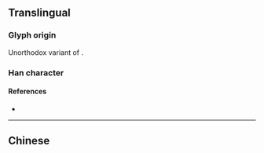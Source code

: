 {{also|勢}}
{{character info}}
==Translingual==

===Glyph origin===
Unorthodox variant of {{l|mul|勢}}.

===Han character===
{{Han char|rn=19|rad=力|as=06|sn=8|four=|canj=QIKS|ids=⿱执力}}

====References====
* {{Han ref|kx=0147.231|dkj=02347|dj=0332.030|hdz=10369.120|uh=52BF|ud=21183}}

----

==Chinese==
{{zh-see|勢|sv}}